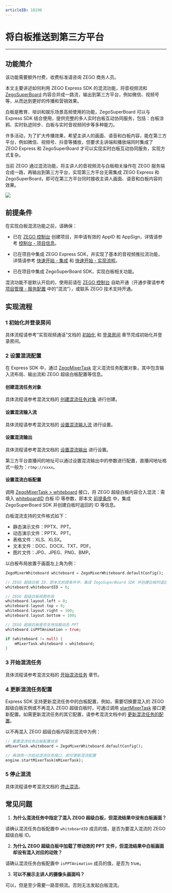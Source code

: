 ```yaml
---
articleID: 18196
---
```

# 将白板推送到第三方平台

- - -

## 功能简介

<Warning title="注意">
该功能需要额外付费，收费标准请咨询 ZEGO 商务人员。
</Warning>



本文主要讲述如何利用 ZEGO Express SDK 的混流功能，将音视频流和 [ZegoSuperBoard](/super-board-ios/product-desc/overview) 内容合并成一路流，输出到第三方平台，例如微信、视频号等，从而达到更好的传播和营销效果。

白板是教育、培训和娱乐场景高频使用的功能，ZegoSuperBoard 可以与 Express SDK 结合使用，提供完整的多人实时白板互动协同服务，包括：白板涂鸦、实时轨迹同步、白板与实时音视频同步等多种能力。

许多活动，为了扩大传播效果，希望主讲人的画面、语音和白板内容，能在第三方平台，例如微信、视频号、抖音等播放，但要求主讲端和播放端同时集成了 ZEGO Express 和 ZegoSuperBoard 才可以实现实时白板互动协同服务，实现方式复杂。

当前 ZEGO 通过混流功能，将主讲人的音视频流与白板相关操作在 ZEGO 服务端合成一路，再输出到第三方平台，实现第三方平台无需集成 ZEGO Express 和 ZegoSuperBoard，即可在第三方平台同时接收主讲人画面、语音和白板内容的效果。

<Frame width="512" height="auto" caption=""><img src="https://storage.zego.im/sdk-doc/Pics/Express/whiteboard_mixer.jpeg" /></Frame>

## 前提条件

在实现白板混流功能之前，请确保：

- 已在 [ZEGO 控制台](https://console.zego.im) 创建项目，并申请有效的 AppID 和 AppSign，详情请参考 [控制台 - 项目信息](/console/project-info)。
- 已在项目中集成 ZEGO Express SDK，并实现了基本的音视频推拉流功能，详情请参考 [快速开始 - 集成](!Integration/SDK_Integration) 和 [快速开始 - 实现流程](!Integration/Solution_Implementation)。

- 已在项目中集成 ZegoSuperBoard SDK，实现白板相关功能。

<Warning title="注意">


混流功能不是默认开启的，使用前请在 [ZEGO 控制台](https://console.zego.im) 自助开通（开通步骤请参考 [项目管理 - 服务配置](/console/service-configuration/enable-stream-mixing-service) 中的“混流”），或联系 ZEGO 技术支持开通。

</Warning>




## 实现流程

### 1 初始化并登录房间

具体流程请参考“实现视频通话”文档的 [初始化](!Integration/Solution_Implementation#初始化) 和 [登录房间](!Integration/Solution_Implementation#登录房间) 章节完成初始化并登录房间。

### 2 设置混流配置

在 Express SDK 中，通过 [ZegoMixerTask](https://doc-zh.zego.im/unique-api/express-video-sdkhttps://doc-zh.zego.im/article/dart_flutter/zego_express_engine/ZegoMixerTask-class.html) 定义混流任务配置对象，其中包含输入流布局、输出流和 ZEGO 超级白板配置等信息。

<h4>创建混流任务对象</h4>

具体流程请参考混流文档的 [创建混流任务对象](!Other_Functions/Mixer#创建混流任务对象) 进行创建。

<h4>设置混流输入流</h4>

具体流程请参考混流文档的 [设置混流输入流](!Other_Functions/Mixer#设置混流输入流) 进行设置。

<h4>设置混流输出</h4>

具体流程请参考混流文档的 [设置混流输出](!Other_Functions/Mixer#设置混流输出) 进行设置。

<Note title="说明">

第三方平台直播间的地址可以通过设置混流输出中的参数进行配置，直播间地址格式一般为：`rtmp://xxxx`。

</Note>




<h4>设置混流白板配置</h4>

调用 [ZegoMixerTask > whiteboard](https://doc-zh.zego.im/unique-api/express-video-sdkhttps://doc-zh.zego.im/article/dart_flutter/zego_express_engine/ZegoMixerTask/whiteboard.html) 接口，将 ZEGO 超级白板内容合入混流：需填入 [whiteboardID](https://doc-zh.zego.im/unique-api/express-video-sdkhttps://doc-zh.zego.im/article/dart_flutter/zego_express_engine/ZegoMixerWhiteboard/whiteboardID.html) 白板 ID 等参数，即本文 [前提条件](!Push_the_whiteboard#2) 中，集成 ZegoSuperBoard SDK 并创建白板时返回的 ID 等信息。

<Note title="说明">

白板混流支持的文件格式如下：
- 静态演示文件：PPTX、PPT。
- 动态演示文件：PPTX、PPT。
- 表格文件：XLS、XLSX。
- 文本文件：DOC、DOCX、TXT、PDF。
- 图片文件：JPG、JPEG、PNG、BMP。

</Note>



以白板布局放置于画面左上角为例：

```dart
ZegoMixerWhiteboard whiteboard = ZegoMixerWhiteboard.defaultConfig();

// ZEGO 超级白板 ID，即本文前提条件中，集成 ZegoSuperBoard SDK 并创建白板时返回的 ID
whiteboard.whiteboardID = 0;

// ZEGO 超级白板视图布局
whiteboard.layout.left = 0;
whiteboard.layout.top = 0;
whiteboard.layout.right = 100;
whiteboard.layout.bottom = 100;

// ZEGO 超级白板是否支持加载动态 PPT
whiteboard.isPPTAnimation = true;

if (whiteboard != null) {
    mMixerTask.whiteboard = whiteboard;
}
```

### 3 开始混流任务

具体流程请参考混流文档的 [开始混流任务](!Other_Functions/Mixer#开始混流任务) 章节。


### 4 更新混流任务配置

Express SDK 支持更新混流任务中的白板配置，例如，需要切换要混入的 ZEGO 超级白板实例或不再混入 ZEGO 超级白板时，可通过调用 [startMixerTask](https://doc-zh.zego.im/unique-api/express-video-sdkhttps://doc-zh.zego.im/article/dart_flutter/zego_express_engine/ZegoExpressEngineMixer/startMixerTask.html) 接口更新配置。如需更新混流任务的其它配置，请参考混流文档中的 [更新混流任务的配置](!Other_Functions/Mixer#更新混流任务的配置)。

以不再混入 ZEGO 超级白板内容到混流中为例：

```dart
// 重置混流任务白板配置信息
mMixerTask.whiteboard = ZegoMixerWhiteboard.defaultConfig();

// 再调用一次启动混流任务接口，即可更新混流配置
engine.startMixerTask(mMixerTask);
```

### 5 停止混流

具体流程请参考混流文档的 [停止混流](!Other_Functions/Mixer#停止混流)。


## 常见问题

1. **为什么混流任务中指定了混入 ZEGO 超级白板，但混流结果中没有白板画面？**

  请确认混流任务白板配置中 `whiteboardID` 成员的值，是否为要混入混流的 ZEGO 超级白板 ID。

2. **为什么 ZEGO 超级白板中加载了带动效的 PPT 文件，但混流结果中白板画面却没有混入对应的动效？**

  请确认混流任务白板配置中 `isPPTAnimation` 成员的值，是否为 true。

3. **可以不展示主讲人的摄像头画面吗？**

可以，但是至少需要一路音频流。否则无法发起白板混流。
